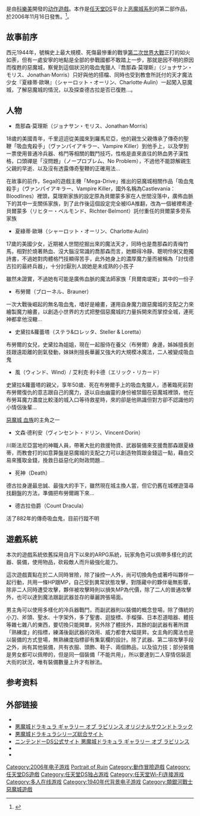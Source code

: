 {{Infobox video game
|title=惡魔城 迷宮迴廊
|japanese=悪魔城ドラキュラ ギャラリーオブラビリンス
|english=Castlevania:Portrait of Ruin
|image=File:Portrait of Ruin.jpg
|caption=日版游戏封面
|common= {{vgr|TW|惡魔城 迷宮迴廊|CN|惡魔城 廢墟的肖像}}
|developer=[[科乐美数码娱乐|科乐美数码娱乐东京]]
|publisher=[[科乐美|科乐美]]
|director=栉渕敏
|producer=[[五十岚孝司|五十岚孝司]]<ref>{{cite web|title=【TGS 2006】《惡魔城：迷宮迴廊》製作人專訪|url=https://gnn.gamer.com.tw/4/24794.html|website=巴哈姆特電玩資訊站|language=zh-tw|date=2006-10-04|accessdate=2018-02-17|archive-date=2018-02-17|archive-url=https://web.archive.org/web/20180217083246/https://gnn.gamer.com.tw/4/24794.html|dead-url=no}}</ref>
|writer=五十岚孝司<br>山口裕土<br>SHUTARO（飯田周太郎）
|composer=[[山根美智|山根美智]]<br>[[古代祐三|古代祐三]]<br>[[三浦憲和|三浦憲和]]
|series=[[恶魔城系列|恶魔城系列]]
|platforms=[[任天堂DS|任天堂DS]]
|released={{vgrelease|JP|2006年11月16日|NA|2006年12月5日|EU|2007年3月9日<ref name="ToTheGame">{{cite web|url=http://www.tothegame.com/ds-5299-castlevania-portrait-of-ruin-for-nintendo-ds.html |title=Castlevania: Portrait of Ruin for DS |publisher=ToTheGame |date=2006-09-11 |accessdate=2007-06-04 |deadurl=yes |archiveurl=https://web.archive.org/web/20071107120723/http://www.tothegame.com/ds-5299-castlevania-portrait-of-ruin-for-nintendo-ds.html |archivedate=2007-11-07 }}</ref>|AU|March 22, 2007<ref>{{cite web|url=http://au.gamespot.com/ds/action/castlevaniaportraitofruin/similar.html?mode=versions |title=Castlevania: Portrait of Ruin for DS |publisher=[[GameSpot|GameSpot]] |accessdate=2006-10-12 |deadurl=yes |archiveurl=https://web.archive.org/web/20070930205031/http://au.gamespot.com/ds/action/castlevaniaportraitofruin/similar.html?mode=versions |archivedate=2007-09-30 }}</ref>}}
|modes=[[单人游戏|单人游戏]]，[[多人游戏|多人游戏]]
|genre=[[动作冒险游戏|动作冒险]]<ref name="Konami">{{cite web|publisher=[[Konami|Konami]] |title=Konami - Castlevania: Portrait of Ruin |url=http://www.konami.com/Konami/ctl3810/cp20104/si1719295/cl1/castlevania_portrait_of_ruin |accessdate=2007-07-25 |deadurl=yes |archiveurl=https://web.archive.org/web/20070809122005/http://www.konami.com/Konami/ctl3810/cp20104/si1719295/cl1/castlevania_portrait_of_ruin |archivedate=2007-08-09 }}</ref>
}}
{{vgname|恶魔城 迷宫回廊|ja=悪魔城ドラキュラ ギャラリー オブ ラビリンス|en=Castlevania: Portrait of Ruin}}是由[[科樂美|科樂美]]開發的[[动作遊戲|动作遊戲]]。本作是[[任天堂DS|任天堂DS]]平台上[[恶魔城系列|恶魔城系列]]的第二部作品，於2006年11月16日發售。<ref>{{cite web|title=《惡魔城：迷宮迴廊》二戰吸血鬼獵人傳說|url=https://gnn.gamer.com.tw/9/24529.html|website=巴哈姆特電玩資訊站|language=zh-tw|date=2006-09-05|accessdate=2018-02-17|archive-date=2018-02-17|archive-url=https://web.archive.org/web/20180217083228/https://gnn.gamer.com.tw/9/24529.html|dead-url=no}}</ref>。

==故事前序==

西元1944年，號稱史上最大規模、死傷最慘重的戰爭[[第二次世界大戰|第二次世界大戰]]正打的如火如荼，但有一處安寧的地點是全部的參戰國都不敢踏上一步，那就是因不明的原因而復甦的惡魔城，察覺到這個狀況的吸血鬼獵人『喬那森·莫理斯』（ジョナサン・モリス、Jonathan‧Morris）只好與他的搭檔、同時也受到教會所託付的天才魔法少女『夏綠蒂·歐琳』（シャーロット・オーリン、Charlotte‧Aulin）一起闖入惡魔城，了解惡魔城的情況，以及探查德古拉是否已復甦...。

==人物==

*喬那森·莫理斯（ジョナサン・モリス、Jonathan‧Morris）

18歲的美國青年，千里迢迢從美國來到羅馬尼亞，他的親生父親傳承了傳奇的聖鞭「吸血鬼殺手」（ヴァンパイアキラー、Vampire Killer）到他手上，以及學到一票使用普通冷兵器、格鬥等相關的戰鬥技巧，性格是直來直往的熱血男子漢性格，口頭禪是「沒問題」（ノープロブレム、No Problem），不過他不能諒解親生父親的早逝、以及沒有透露傳奇聖鞭的正確用法...

在故事的前作，Sega的遊戲主機「Mega-Drive」推出的惡魔城相關作品「吸血鬼殺手」（ヴァンパイアキラー、Vampire Killer，國外名稱為Castlevania：Bloodlines）裡頭，莫理斯家族的設定原為貝爾蒙多家在人世間沒落中，廣佈血脈下的其中一支關係家族，到了此作後這個設定完全被IGA推翻，改為一個被裡希達·貝爾蒙多（リヒター・ベルモンド、Richter‧Belmont）託付重任的貝爾蒙多旁系家族

*夏綠蒂·歐琳（シャーロット・オーリン、Charlotte‧Aulin）

17歲的美國少女，近期被人世間挖掘出來的魔法天才，同時也是喬那森的青梅竹馬，相對於燒著熱血、沒大腦沒常識的喬那森而言，她顯得冷靜、聰明伶俐又飽獨詩書，不過她對肉體格鬥技顯得苦手，此外她身上的濃厚魔力量而被稱為「討伐德古拉的最終兵器」，十分討厭別人說她是未成熟的小孩子

雖然未證實，不過她有可能是廣佈血脈的魔法師家族「貝爾南堤斯」其中的一份子

*布勞爾（ブローネル、Brauner）

一次大戰後崛起的無名吸血鬼，嗜好是繪畫，運用自身魔力跟惡魔城的支配之力來繪製魔力繪畫，以創造小世界的方式把整個惡魔城的力量拆開來而掌控全城，連死神都拿他沒轍...

*史黛拉&蘿蕾塔（ステラ&ロレッタ、Steller & Loretta）

布勞爾的女兒，史黛拉為姐姐，現在一起服侍在養父（布勞爾）身邊，姊姊擅長劍技跟遠距離的劍氣發動，妹妹則擅長華麗又強大的大規模冰魔法，二人被變成吸血鬼

*風（ウィンド、Wind）/ 艾利克‧利卡德（エリック・リカード）
史黛拉&蘿蕾塔的親父，享年50歲、死在布勞爾手上的吸血鬼獵人，憑著臨死前對布勞爾復仇的意志跟自己的魔力，逐以自由幽靈的身份被禁錮在惡魔城裡頭，他在布勞耳魔力濃度比較淺的城入口等待救星時，來的卻是他熟識但對方卻不認識他的小情侶後輩...

[[惡魔城_血族|惡魔城 血族]]的主角之一

*文森·德利安（ヴィンセント・ドリン、Vincent‧Dorin）

川斯法尼亞當地的神職人員，帶著大批的救援物資、武器裝備來支援喬那森跟夏綠蒂，而教會打的如意算盤是惡魔城的支配之力可以創造物質跟金錢這一點，藉由交易來獲取金錢，挽救日益惡化的財政問題...

*死神（Death）

德古拉身邊最忠誠、最強大的手下，雖然現在城主換人當，但它仍舊在城裡遊蕩尋找翻盤的方法，準備把布勞爾踢下來...

*德古拉伯爵（Count Dracula）

活了882年的傳奇吸血鬼，目前行蹤不明

==遊戲系統==

本次的遊戲系統依舊採用自月下以來的ARPG系統，玩家角色可以佩帶多樣化的武器、裝備，使用物品，砍殺敵人而升級強化能力。

這次遊戲賣點在於二人同時冒險，除了操控一人外，尚可切換角色或著呼叫夥伴一起行動，共用一條HP跟MP，自己受到異常狀態攻擊，對隱藏中的夥伴毫無影響，除非二人同時遭受攻擊，夥伴被攻擊時則以損失MP為代價，除了二人的普通攻擊外，也可以達到魔法跟副武器並存的華麗誇張場面。

男主角可以使用多樣化的冷兵器戰鬥，而副武器則以裝備的概念登場，除了傳統的小刀、斧頭、聖水、十字架外，多了聖書、迴旋標、手榴彈、日本忍道暗器、體技等雜七雜八的東西，要切換只能開單，另外除了體技外，其餘的副武器有著所謂「熟練度」的指標，練滿後副武器的效用、威力都會大幅提昇。女主角的魔法也是以裝備的方式登場，無熟練度指標卻有集氣欄的設計。除了武器、第二項攻擊手段之外，尚有其他裝備，共有衣服、頭飾、鞋子、兩個飾品，以及協力技；部分裝備是男女都可以佩帶的，但是同一個裝備「不能共用」，所以要達到二人穿情侶裝逛大街的狀況，唯有裝備數量上升才有辦法。

==参考资料==
{{Reflist|2}}

==外部链接==
*{{Wayback |url=http://www.konami.jp/gs/game/dracula_ds2/|title=悪魔城ドラキュラ ギャラリー オブ ラビリンス 公式サイト|date=20180911063659}}
*[http://www.konamistyle.jp/item/37488 悪魔城ドラキュラ ギャラリー オブ ラビリンス オリジナルサウンドトラック] {{Wayback|url=http://www.konamistyle.jp/item/37488 |date=20170909012406 }}
*[https://www.konami.com/games/castlevania/jp/ja/ 悪魔城ドラキュラシリーズ総合サイト] {{Wayback|url=https://www.konami.com/games/castlevania/jp/ja/ |date=20190331131129 }}
*[http://www.nintendo.co.jp/ds/software/acbj/ ニンテンドーDS公式サイト 悪魔城ドラキュラ ギャラリー オブ ラビリンス] {{Wayback|url=http://www.nintendo.co.jp/ds/software/acbj/ |date=20120119051733 }}
*{{Wayback |url=http://www.konami.jp/e3/2006/lineup/castle/|title=E3 2006 Castlevania: Portrait of Ruin|date=20080210011244}}
*{{Wayback |url=http://www.kamikazedouga.co.jp/dou/making_vamp/vamp_making.html|title=神風動画 悪魔城ドラキュラ ギャラリー オブ ラビリンス オープニングムービー メイキング|date=20100117012038}}

{{惡魔城}}

{{DEFAULTSORT:Castlevania, Portrait of Ruin}}
[[Category:2006年电子游戏|Category:2006年电子游戏]]
[[Category:恶魔城系列电子游戏|Portrait of Ruin]]
[[Category:動作冒險遊戲|Category:動作冒險遊戲]]
[[Category:任天堂DS遊戲|Category:任天堂DS遊戲]]
[[Category:任天堂DS独占游戏|Category:任天堂DS独占游戏]]
[[Category:任天堂Wi-Fi连接游戏|Category:任天堂Wi-Fi连接游戏]]
[[Category:多人在线游戏|Category:多人在线游戏]]
[[Category:1940年代背景电子游戏|Category:1940年代背景电子游戏]]
[[Category:類銀河戰士惡魔城遊戲|Category:類銀河戰士惡魔城遊戲]]